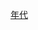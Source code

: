 {{Commons category|Taiwan in the 1980s}}
{{Decade in country category|19|8|台灣|亞洲}}

[[Category:臺灣戰後時期編年史|年代]]